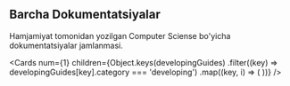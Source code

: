 
## Barcha Dokumentatsiyalar

Hamjamiyat tomonidan yozilgan Computer Sciense bo'yicha dokumentatsiyalar jamlanmasi.

<Cards
  num={1}
  children={Object.keys(developingGuides)
    .filter((key) => developingGuides[key].category === 'developing')
    .map((key, i) => (
      <Card
        key={i}
        title={developingGuides[key].longTitle}
        level={developingGuides[key].level}
        category={developingGuides[key].category}
        author={developingGuides[key].author}
        createdAt={developingGuides[key].createdAt}
        minutesRead={developingGuides[key].minutesRead}
        href={developingGuides[key].href}
      />
    ))}
/>
